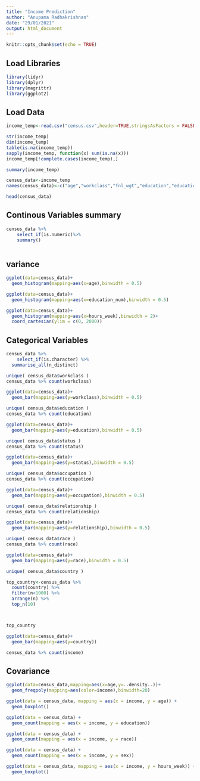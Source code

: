 ---
title: "Income Prediction"
author: "Anupama Radhakrishnan"
date: "29/01/2021"
output: html_document
---

```{r setup, include=FALSE}
knitr::opts_chunk$set(echo = TRUE)
```



## Load Libraries
```{r message=FALSE}
library(tidyr)
library(dplyr)
library(magrittr)
library(ggplot2)
```
## Load Data
```{r}
income_temp<-read.csv("census.csv",header=TRUE,stringsAsFactors = FALSE)
```
```{r}


str(income_temp)
dim(income_temp)
table(is.na(income_temp))
sapply(income_temp, function(x) sum(is.na(x)))
income_temp[!complete.cases(income_temp),] 


```
```{r include=FALSE}
summary(income_temp)
```
```{r}
census_data<-income_temp
names(census_data)<-c("age","workclass","fnl_wgt","education","education_num","status","occupation","relationship","race","sex","cap_gain","cap_loss","hours_week","country","income")

head(census_data)
```

## Continous Variables summary

```{r}
census_data %>% 
    select_if(is.numeric)%>% 
    summary()
  
```
## variance 
```{r}
ggplot(data=census_data)+
  geom_histogram(mapping=aes(x=age),binwidth = 0.5)


```
```{r}
ggplot(data=census_data)+
  geom_histogram(mapping=aes(x=education_num),binwidth = 0.5)
```

```{r}

ggplot(data=census_data)+
  geom_histogram(mapping=aes(x=hours_week),binwidth = 2)+
  coord_cartesian(ylim = c(0, 2000))
```

## Categorical Variables

```{r}
census_data %>% 
    select_if(is.character) %>% 
  summarise_all(n_distinct)

```



```{r}
unique( census_data$workclass )
census_data %>% count(workclass)

```
```{r}

ggplot(data=census_data)+
  geom_bar(mapping=aes(y=workclass),binwidth = 0.5)
```

```{r}
unique( census_data$education )
census_data %>% count(education)

```
```{r}
ggplot(data=census_data)+
  geom_bar(mapping=aes(y=education),binwidth = 0.5)
```

```{r}
unique( census_data$status )
census_data %>% count(status)

```
```{r}
ggplot(data=census_data)+
  geom_bar(mapping=aes(y=status),binwidth = 0.5)
```

```{r}
unique( census_data$occupation )
census_data %>% count(occupation)
```
```{r}
ggplot(data=census_data)+
  geom_bar(mapping=aes(y=occupation),binwidth = 0.5)
```

```{r}
unique( census_data$relationship )
census_data %>% count(relationship)
```
```{r}
ggplot(data=census_data)+
  geom_bar(mapping=aes(y=relationship),binwidth = 0.5)
```

```{r}
unique( census_data$race )
census_data %>% count(race)

```
```{r}
ggplot(data=census_data)+
  geom_bar(mapping=aes(y=race),binwidth = 0.5)
```

```{r}
unique( census_data$country )

top_country<-census_data %>% 
  count(country) %>% 
  filter(n<1000) %>% 
  arrange(n) %>% 
  top_n(10)



top_country
```
```{r}

ggplot(data=census_data)+
  geom_bar(mapping=aes(y=country))

```


```{r}
census_data %>% count(income)
```

## Covariance
```{r}
ggplot(data=census_data,mapping=aes(x=age,y=..density..))+
  geom_freqpoly(mapping=aes(color=income),binwidth=20)
```
```{r}
ggplot(data = census_data, mapping = aes(x = income, y = age)) +
  geom_boxplot()
```
```{r}

ggplot(data = census_data) +
  geom_count(mapping = aes(x = income, y = education))

```
```{r}
ggplot(data = census_data) +
  geom_count(mapping = aes(x = income, y = race))
```

```{r}
ggplot(data = census_data) +
  geom_count(mapping = aes(x = income, y = sex))
```


```{r}
ggplot(data = census_data, mapping = aes(x = income, y = hours_week)) +
  geom_boxplot()
```


